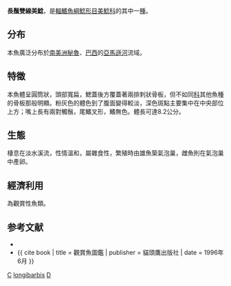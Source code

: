 {{Speciesbox
| genus = Dianema
| species = longibarbis
| status = NE
| authority = [[Cope|Cope]], 1872
| synonyms = *''Callichthys adspersus''<br /><small>Steindachner, 1876</small>
*''Decapogon verissimi''<br /><small>Miranda Ribeiro, 1911</small>
}}

'''長鬚雙線美鯰'''，是[[輻鰭魚綱|輻鰭魚綱]][[鯰形目|鯰形目]][[美鯰科|美鯰科]]的其中一[[種|種]]。

==分布==
本魚廣泛分布於[[南美洲|南美洲]][[秘魯|秘魯]]、[[巴西|巴西]]的[[亞馬遜河|亞馬遜河]]流域。

==特徵==
本魚體呈圓筒狀，頭部寬扁，鰓蓋後方覆蓋著兩排刺狀骨板，但不如同[[科|科]]其他魚種的骨板那般明顯。粉灰色的體色到了腹面變得較淡，深色斑點主要集中在中央部位上方；嘴上長有兩對觸鬚，尾鰭叉形，鰭無色。體長可達8.2公分。

==生態==
棲息在淡水溪流，性情溫和，屬雜食性，繁殖時由雄魚築氣泡巢，雌魚則在氣泡巢中產卵。

==經濟利用==
為觀賞性魚類。

==参考文献==
{{refbegin}}
*{{FishBase_species|genus=Dianema|species=longibarbis|year=2011|month=12}}
*{{ cite book | title = 觀賞魚圖鑑 | publisher = 貓頭鷹出版社 | date = 1996年6月 }}
{{refend}}
{{Taxonbar}}

[[Category:觀賞魚|C]]
[[Category:雙線美鯰屬|longibarbis]]
[[Category:1872年描述的魚類|D]]